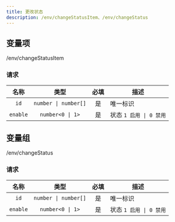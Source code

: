 ```yaml
---
title: 更改状态
description: /env/changeStatusItem、/env/changeStatus
---
```


## 变量项

<PUT>/env/changeStatusItem</PUT>

### 请求

<APITable>

| 名称 | 类型 | 必填 | 描述 |
| :-: | :-: | :-: | --- |
| `id` | `number \| number[]` | 是 | 唯一标识 |
| `enable` | `number<0 \| 1>` | 是 | 状态 `1 启用 \| 0 禁用` |

</APITable>


## 变量组

<PUT>/env/changeStatus</PUT>

### 请求

<APITable>

| 名称 | 类型 | 必填 | 描述 |
| :-: | :-: | :-: | --- |
| `id` | `number \| number[]` | 是 | 唯一标识 |
| `enable` | `number<0 \| 1>` | 是 | 状态 `1 启用 \| 0 禁用` |

</APITable>
